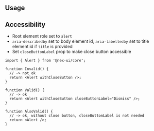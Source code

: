 

## Usage

<Demo data={AlertDemos.configurator} />

<StylesApiSelectors component="Alert" />

<Demo data={AlertDemos.stylesApi} />

## Accessibility

- Root element role set to `alert`
- `aria-describedby` set to body element id, `aria-labelledby` set to title element id if `title` is provided
- Set `closeButtonLabel` prop to make close button accessible

```tsx
import { Alert } from '@nex-ui/core';

function Invalid() {
  // -> not ok
  return <Alert withCloseButton />;
}

function Valid() {
  // -> ok
  return <Alert withCloseButton closeButtonLabel="Dismiss" />;
}

function AlsoValid() {
  // -> ok, without close button, closeButtonLabel is not needed
  return <Alert />;
}
```
